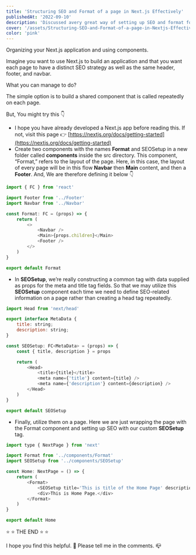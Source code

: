 ---
title: 'Structuring SEO and Format of a page in Next.js Effectively'
publishedAt: '2022-09-10'
description: 'Discussed avery great way of setting up SEO and format for every page in Next.js'
cover: '/assets/Structuring-SEO-and-Format-of-a-page-in-Nextjs-Effectively/cover.png'
color: 'pink'
---

Organizing your Next.js application and using components.

Imagine you want to use Next.js to build an application and that you want each page to have a distinct SEO strategy as well as the same header, footer, and navbar.

What you can manage to do?

The simple option is to build a shared component that is called repeatedly on each page.

But, You might try this 👇

- I hope you have already developed a Next.js app before reading this. If not, visit this page 👉 [https://nextjs.org/docs/getting-started](https://nextjs.org/docs/getting-started)
- Create two components with the names **Format** and SEOSetup in a new folder called **components** inside the src directory. This component, “Format,” refers to the layout of the page. Here, in this case, the layout of every page will be in this flow **Navbar** then **Main** content, and then a **Footer**. And, We are therefore defining it below 👇

```js
import { FC } from 'react'

import Footer from '../Footer'
import Navbar from '../Navbar'

const Format: FC = (props) => {
	return (
		<>
			<Navbar />
			<Main>{props.children}</Main>
			<Footer />
		</>
	)
}

export default Format
```

- In **SEOSetup**, we’re really constructing a common tag with data supplied as props for the meta and title tag fields. So that we may utilize this **SEOSetup** component each time we need to define SEO-related information on a page rather than creating a head tag repeatedly.

```js
import Head from 'next/head'

export interface MetaData {
	title: string;
	description: string;
}

const SEOSetup: FC<MetaData> = (props) => {
	const { title, description } = props

	return (
		<Head>
			<title>{title}</title>
			<meta name={'title'} content={title} />
			<meta name={'description'} content={description} />
		</Head>
	)
}

export default SEOSetup
```

- Finally, utilize them on a page. Here we are just wrapping the page with the Format component and setting up SEO with our custom **SEOSetup** tag.

```js
import type { NextPage } from 'next'

import Format from '../components/Format'
import SEOSetup from '../components/SEOSetup'

const Home: NextPage = () => {
	return (
		<Format>
			<SEOSetup title='This is title of the Home Page' description='This is description of Home Page' />
			<div>This is Home Page.</div>
		</Format>
	)
}

export default Home
```

⭐️ ⭐️ THE END ⭐️️️️️ ⭐️

I hope you find this helpful. 🙌 Please tell me in the comments. 📪